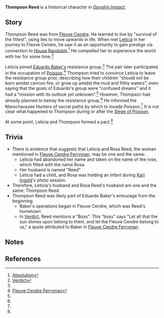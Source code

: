 {{Character Infobox
|type             = Mentioned
|image            = 
|realname         = Thomas Reed
|deceased         = Past
|region           = Fontaine
|affiliation      = 
|title            = 

|spouse           = [[Leticia|Leticia Randolph]]
|spouseRef        = <ref group="Note">See [[#Trivia|Trivia]] for the relation between Leticia and Thompson Reed.</ref>
|mother	          = Unnamed mother
|child            = Unnamed child
|relative         = 

|voiceEN          = 
|voiceCN          = 
|voiceJP          = 
|voiceKR          = 
}}
'''Thompson Reed''' is a historical character in ''[[Genshin Impact]]''.

==Story==
Thompson Reed was from [[Court of Fontaine: Fleuve Cendre|Fleuve Cendre]]. He learned to live by "survival of the fittest", using lies to move upwards in life. When met [[Leticia]] in her journey to Fleuve Cendre, he saw it as an opportunity to gain prestige via connection to [[House Randolph]].<ref name="absolution">[[Absolution]]</ref> He compelled her to experience the world with her for some time.<ref name="verdict">[[Verdict]]</ref>

Leticia joined [[Eduardo Baker|Eduardo Baker's]] resistance group.<ref name="verdict"/> The pair later participated in the occupation of [[Poisson]].<ref name="ferryman">[[Fleuve Cendre Ferryman]]</ref> Thompson tried to convince Leticia to leave the resistance group prior, describing how their children "should not be born amidst cannon fire, or grow up amidst the mud and filthy waters", even saying that the goals of Eduardo's group were "confused dreams" and it had a "mission with its outlook yet unknown".<ref name="absolution"/> However, Thompson had already planned to betray the resistance group.<ref name="absolution"/> He informed the Marechaussee Hunters of secret paths by which to invade Poisson.<ref name="verdict"/> It is not clear what happened to Thompson during or after the [[Poisson#Siege of Poisson|Siege of Poisson]].

At some point, Leticia and Thompson formed a pact.<ref name="verdict"/>

==Trivia==
* There is evidence that suggests that Leticia and Rosa Reed, the woman mentioned in [[Fleuve Cendre Ferryman]], may be one and the same:
** Leticia had abandoned her name and taken on the name of the rose, which fitted with the name Rosa.
** Her husband is named "Reed"
** Leticia had a child, and Rosa was holding an infant during [[Karl Ingold]]'s photo session.
* Therefore, Leticia's husband and Rosa Reed's husband are one and the same: Thompson Reed.
* Thompson Reed was likely part of Eduardo Baker's entourage from the beginning.
** Baker's operations began in Fleuve Cendre, which was Reed's hometown
** In [[Verdict]], Reed mentions a "Boss". This "boss" says "Let all that the sun shines upon belong to them, and let the Fleuve Cendre belong to us," a quote attributed to Baker in [[Fleuve Cendre Ferryman]].

==Notes==
{{Reflist|note=1}}

==References==
{{Reflist}}